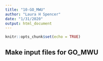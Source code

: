 ```yaml
---
title: "10-GO_MWU"
author: "Laura H Spencer"
date: "1/31/2020"
output: html_document
---
```


```r
knitr::opts_chunk$set(echo = TRUE)
```

## Make input files for GO_MWU 

```r

```

